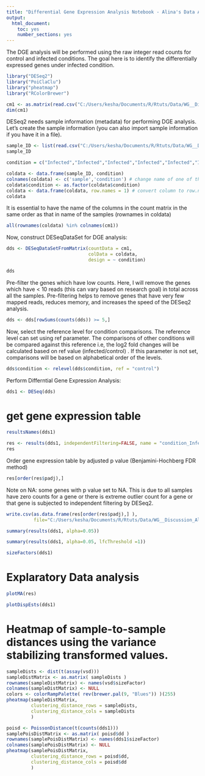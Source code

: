 ---
title: "Differential Gene Expression Analysis Notebook - Alina's Data Analysis Project"
output: 
  html_document: 
    toc: yes
    number_sections: yes
---

                                             
The DGE analysis will be performed using the raw integer read counts for control and infected conditions.
The goal here is to identify the differentially expressed genes under infected condition.

```{r}
library("DESeq2")
library("PoiClaClu")
library("pheatmap")
library("RColorBrewer")
```

```{r}
cm1 <- as.matrix(read.csv("C:/Users/kesha/Documents/R/Rtuts/Data/WG__Discussion_Alina's_EPEC_project/fc/counts.csv", row.names = "X"))
dim(cm1)
```

DESeq2 needs sample information (metadata) for performing DGE analysis. Let’s create the sample information (you can also import sample information if you have it in a file).

```{r}
sample_ID <- list(read.csv("C:/Users/kesha/Documents/R/Rtuts/Data/WG__Discussion_Alina's_EPEC_project/fc/samples.csv", row.names = "X"))
sample_ID
```
```{r}
condition = c("Infected","Infected","Infected","Infected","Infected","Infected","Infected","Infected","Infected","Infected","Infected","Infected","Infected","Infected","Infected","Infected","Infected","Infected","Infected","control","control")
```


```{r}
coldata <- data.frame(sample_ID, condition)
colnames(coldata) <- c('sample','condition') # change name of one of the columns
coldata$condition <- as.factor(coldata$condition)
coldata <- data.frame(coldata, row.names = 1) # convert column to row.names
coldata 
```

It is essential to have the name of the columns in the count matrix in the same order as that in name of the samples (rownames in coldata)

```{r}
all(rownames(coldata) %in% colnames(cm1))
```
Now, construct DESeqDataSet for DGE analysis:


```{r}
dds <- DESeqDataSetFromMatrix(countData = cm1, 
                              colData = coldata, 
                              design = ~ condition)
```

```{r}
dds
```


Pre-filter the genes which have low counts. Here, I will remove the genes which have < 10 reads (this can vary based on research goal) in total across all the samples. Pre-filtering helps to remove genes that have very few mapped reads, reduces memory, and increases the speed of the DESeq2 analysis.

```{r}
dds <- dds[rowSums(counts(dds)) >= 5,]
```

Now, select the reference level for condition comparisons. The reference level can set using ref parameter. The comparisons of other conditions will be compared against this reference i.e, the log2 fold changes will be calculated based on ref value (infected/control) . If this parameter is not set, comparisons will be based on alphabetical order of the levels.

```{r}
dds$condition <- relevel(dds$condition, ref = "control")
```

Perform Differntial Gene Expression Analysis:
```{r}
dds1 <- DESeq(dds)
```
# get gene expression table

```{r}
resultsNames(dds1)
```


```{r}
res <- results(dds1, independentFiltering=FALSE, name = "condition_Infected_vs_control")
res
```

Order gene expression table by adjusted p value (Benjamini-Hochberg FDR method)
```{r}
res[order(res$padj),]  
```


Note on NA:  some genes with p value set to NA. This is due to all samples have zero counts for a gene or there is extreme outlier count for a gene or that gene is subjected to independent filtering by DESeq2.



```{r}
write.csv(as.data.frame(res[order(res$padj),] ), 
          file="C:/Users/kesha/Documents/R/Rtuts/Data/WG__Discussion_Alina's_EPEC_project/results/condition_infected_vs_control_dge.csv")
```

```{r}
summary(results(dds1, alpha=0.05))
```


```{r}
summary(results(dds1, alpha=0.05, lfcThreshold =1))
```

```{r}
sizeFactors(dds1)
```

# Explaratory Data analysis

```{r}
plotMA(res)
```



```{r}
plotDispEsts(dds1)
```
# Heatmap of sample-to-sample distances using the variance stabilizing transformed values.


```{r}
sampleDists <- dist(t(assay(vsd)))
sampleDistMatrix <- as.matrix( sampleDists )
rownames(sampleDistMatrix) <- names(vsd$sizeFactor)
colnames(sampleDistMatrix) <- NULL
colors <- colorRampPalette( rev(brewer.pal(9, "Blues")) )(255)
pheatmap(sampleDistMatrix,
         clustering_distance_rows = sampleDists,
         clustering_distance_cols = sampleDists
         )
```


```{r}

poisd <- PoissonDistance(t(counts(dds1)))
samplePoisDistMatrix <- as.matrix( poisd$dd )
rownames(samplePoisDistMatrix) <- names(dds1$sizeFactor)
colnames(samplePoisDistMatrix) <- NULL
pheatmap(samplePoisDistMatrix,
         clustering_distance_rows = poisd$dd,
         clustering_distance_cols = poisd$dd
         )
```


